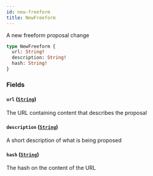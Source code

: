 ```yaml
---
id: new-freeform
title: NewFreeform
---
```



A new freeform proposal change

```graphql
type NewFreeform {
  url: String!
  description: String!
  hash: String!
}
```


### Fields

#### `url` ([`String`](/docs/v0.47/graphql/scalars/string))

The URL containing content that describes the proposal


#### `description` ([`String`](/docs/v0.47/graphql/scalars/string))

A short description of what is being proposed


#### `hash` ([`String`](/docs/v0.47/graphql/scalars/string))

The hash on the content of the URL




